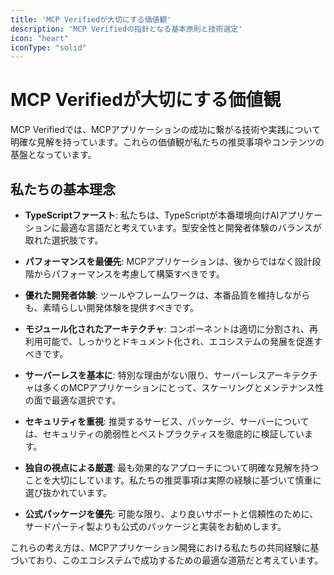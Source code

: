 ```yaml
---
title: 'MCP Verifiedが大切にする価値観'
description: 'MCP Verifiedの指針となる基本原則と技術選定'
icon: "heart"
iconType: "solid"
---
```


# <Icon icon="heart" iconType="solid" color="#3B82F6" /> MCP Verifiedが大切にする価値観

MCP Verifiedでは、MCPアプリケーションの成功に繋がる技術や実践について明確な見解を持っています。これらの価値観が私たちの推奨事項やコンテンツの基盤となっています。

## <Icon icon="compass" iconType="solid" /> 私たちの基本理念

- <Icon icon="code" iconType="solid" /> **TypeScriptファースト**: 私たちは、TypeScriptが本番環境向けAIアプリケーションに最適な言語だと考えています。型安全性と開発者体験のバランスが取れた選択肢です。

- <Icon icon="bolt" iconType="solid" /> **パフォーマンスを最優先**: MCPアプリケーションは、後からではなく設計段階からパフォーマンスを考慮して構築すべきです。

- <Icon icon="laptop-code" iconType="solid" /> **優れた開発者体験**: ツールやフレームワークは、本番品質を維持しながらも、素晴らしい開発体験を提供すべきです。

- <Icon icon="cubes" iconType="solid" /> **モジュール化されたアーキテクチャ**: コンポーネントは適切に分割され、再利用可能で、しっかりとドキュメント化され、エコシステムの発展を促進すべきです。

- <Icon icon="cloud" iconType="solid" /> **サーバーレスを基本に**: 特別な理由がない限り、サーバーレスアーキテクチャは多くのMCPアプリケーションにとって、スケーリングとメンテナンス性の面で最適な選択です。

- <Icon icon="shield" iconType="solid" /> **セキュリティを重視**: 推奨するサービス、パッケージ、サーバーについては、セキュリティの脆弱性とベストプラクティスを徹底的に検証しています。

- <Icon icon="filter" iconType="solid" /> **独自の視点による厳選**: 最も効果的なアプローチについて明確な見解を持つことを大切にしています。私たちの推奨事項は実際の経験に基づいて慎重に選び抜かれています。

- <Icon icon="certificate" iconType="solid" /> **公式パッケージを優先**: 可能な限り、より良いサポートと信頼性のために、サードパーティ製よりも公式のパッケージと実装をお勧めします。

これらの考え方は、MCPアプリケーション開発における私たちの共同経験に基づいており、このエコシステムで成功するための最適な道筋だと考えています。 